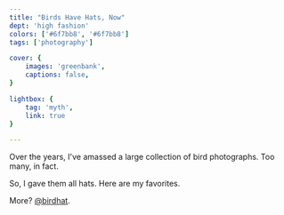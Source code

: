 ```yaml
---
title: "Birds Have Hats, Now"
dept: 'high fashion'
colors: ['#6f7bb8', '#6f7bb8']
tags: ['photography']

cover: {
    images: 'greenbank',
    captions: false,
}

lightbox: {
    tag: 'myth',
    link: true
}

---
```



Over the years, I've amassed a large collection of bird photographs. Too many, in fact.

So, I gave them all hats. <LightboxLink>Here</LightboxLink> are my favorites. 

More? [@birdhat](https://www.instagram.com/bird.hat/).